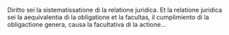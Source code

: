 {{notenglish}}

Diritto sei la sistematissatione di la relatione juridica.
Et la relatione juridica sei la aequivalentia di la obligatione et la facultas, il cumplimiento di la obligactione genera, causa la facultativa di la actione...